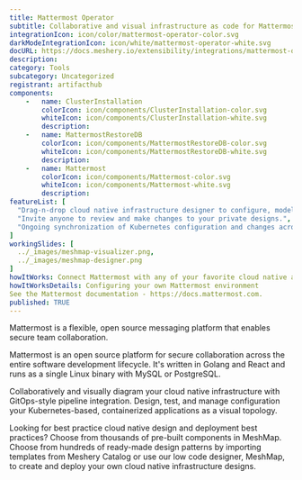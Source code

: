 ```yaml
---
title: Mattermost Operator
subtitle: Collaborative and visual infrastructure as code for Mattermost Operator
integrationIcon: icon/color/mattermost-operator-color.svg
darkModeIntegrationIcon: icon/white/mattermost-operator-white.svg
docURL: https://docs.meshery.io/extensibility/integrations/mattermost-operator
description: 
category: Tools
subcategory: Uncategorized
registrant: artifacthub
components: 
	-	name: ClusterInstallation
		colorIcon: icon/components/ClusterInstallation-color.svg
		whiteIcon: icon/components/ClusterInstallation-white.svg
		description: 
	-	name: MattermostRestoreDB
		colorIcon: icon/components/MattermostRestoreDB-color.svg
		whiteIcon: icon/components/MattermostRestoreDB-white.svg
		description: 
	-	name: Mattermost
		colorIcon: icon/components/Mattermost-color.svg
		whiteIcon: icon/components/Mattermost-white.svg
		description: 
featureList: [
  "Drag-n-drop cloud native infrastructure designer to configure, model, and deploy your workloads.",
  "Invite anyone to review and make changes to your private designs.",
  "Ongoing synchronization of Kubernetes configuration and changes across any number of clusters."
]
workingSlides: [
  ../_images/meshmap-visualizer.png,
  ../_images/meshmap-designer.png
]
howItWorks: Connect Mattermost with any of your favorite cloud native apps in just a few clicks. Design, build, and automate anything for your work by integrating apps like Mattermost to create visual automated workflows. Choose from thousands of ready-made apps or use our no-code toolkit to connect to apps not yet in our library.
howItWorksDetails: Configuring your own Mattermost environment
See the Mattermost documentation - https://docs.mattermost.com.
published: TRUE
---
```

<p>
Mattermost is a flexible, open source messaging platform that enables secure team collaboration.
</p>
<p>Mattermost is an open source platform for secure collaboration across the entire software development lifecycle. It's written in Golang and React and runs as a single Linux binary with MySQL or PostgreSQL.</p>
<p>
    Collaboratively and visually diagram your cloud native infrastructure with GitOps-style pipeline integration. Design, test, and manage configuration your Kubernetes-based, containerized applications as a visual topology.
</p>
<p>
    Looking for best practice cloud native design and deployment best practices? Choose from thousands of pre-built components in MeshMap. Choose from hundreds of ready-made design patterns by importing templates from Meshery Catalog or use our low code designer, MeshMap, to create and deploy your own cloud native infrastructure designs.
</p>
